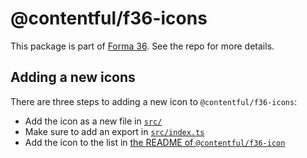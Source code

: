 # @contentful/f36-icons

This package is part of [Forma 36](https://github.com/contentful/forma-36). See the repo for more details.

## Adding a new icons

There are three steps to adding a new icon to `@contentful/f36-icons`:

- Add the icon as a new file in [`src/`](src)
- Make sure to add an export in [`src/index.ts`](src/index.ts)
- Add the icon to the list in [the README of `@contentful/f36-icon`](../icon/README.mdx)
